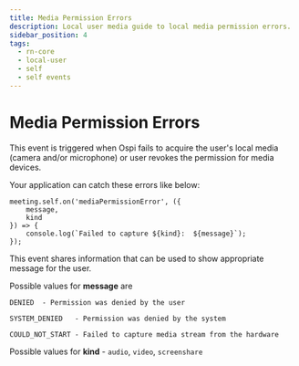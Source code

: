 ```yaml
---
title: Media Permission Errors
description: Local user media guide to local media permission errors.
sidebar_position: 4
tags:
  - rn-core
  - local-user
  - self
  - self events
---
```


# Media Permission Errors

This event is triggered when Ospi fails to acquire the user's local media
(camera and/or microphone) or user revokes the permission for media devices.

Your application can catch these errors like below:

```
meeting.self.on('mediaPermissionError', ({
    message,
    kind
}) => {
    console.log(`Failed to capture ${kind}:  ${message}`);
});
```

This event shares information that can be used to show appropriate message for
the user.

Possible values for **message** are

    DENIED  - Permission was denied by the user

    SYSTEM_DENIED   - Permission was denied by the system

    COULD_NOT_START - Failed to capture media stream from the hardware

Possible values for **kind** - `audio`, `video`, `screenshare`

<head>
  <title>React Native Core Media Permission Errors</title>
</head>
